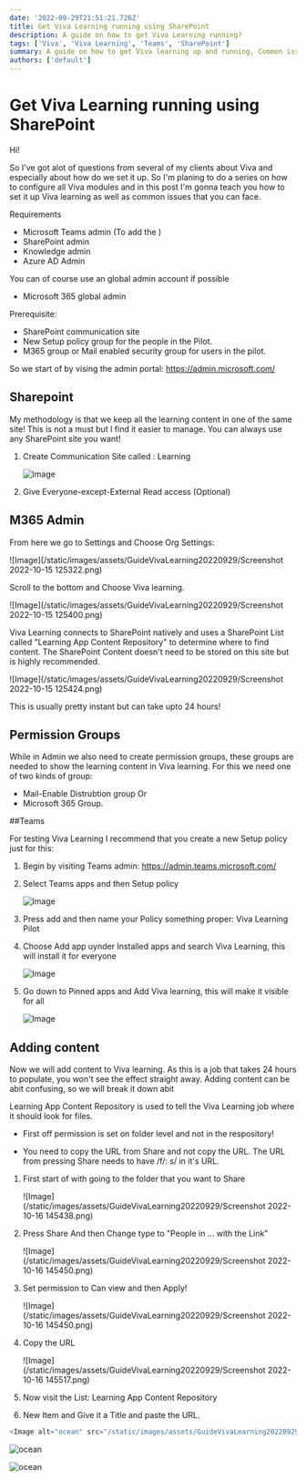 ```yaml
---
date: '2022-09-29T21:51:21.726Z'
title: Get Viva Learning running using SharePoint
description: A guide on how to get Viva Learning running?
tags: ['Viva', 'Viva Learning', 'Teams', 'SharePoint']
summary: A guide on how to get Viva learning up and running, Common issues you can face and how to solve them
authors: ['default']
---
```


# Get Viva Learning running using SharePoint

Hi!

So I've got alot of questions from several of my clients about Viva and especially about how do we set it up.
So I'm planing to do a series on how to configure all Viva modules and in this post I'm gonna teach you how to set it up Viva learning as well as common issues that you can face.

Requirements

- Microsoft Teams admin (To add the )
- SharePoint admin
- Knowledge admin
- Azure AD Admin

You can of course use an global admin account if possible

- Microsoft 365 global admin

Prerequisite:

- SharePoint communication site
- New Setup policy group for the people in the Pilot.
- M365 group or Mail enabled security group for users in the pilot.

So we start of by vising the admin portal:
https://admin.microsoft.com/

## Sharepoint

My methodology is that we keep all the learning content in one of the same site! This is not a must but I find it easier to manage. You can always use any SharePoint site you want!

1. Create Communication Site called : Learning

   ![Image](/static/images/assets/GuideVivaLearning20220929/Picture2.png)

2. Give Everyone-except-External Read access (Optional)

## M365 Admin

From here we go to Settings and Choose Org Settings:

![Image](/static/images/assets/GuideVivaLearning20220929/Screenshot 2022-10-15 125322.png)

Scroll to the bottom and Choose Viva learning.

![Image](/static/images/assets/GuideVivaLearning20220929/Screenshot 2022-10-15 125400.png)

Viva Learning connects to SharePoint natively and uses a SharePoint List called "Learning App Content Repository" to determine where to find content. The SharePoint Content doesn't need to be stored on this site but is highly recommended.

![Image](/static/images/assets/GuideVivaLearning20220929/Screenshot 2022-10-15 125424.png)

This is usually pretty instant but can take upto 24 hours!

## Permission Groups

While in Admin we also need to create permission groups, these groups are needed to show the learning content in Viva learning.
For this we need one of two kinds of group:

- Mail-Enable Distrubtion group
  Or
- Microsoft 365 Group.

##Teams

For testing Viva Learning I recommend that you create a new Setup policy just for this:

1. Begin by visiting Teams admin: https://admin.teams.microsoft.com/
2. Select Teams apps and then Setup policy

   ![Image](/static/images/assets/GuideVivaLearning20220929/Picture4.png)

3. Press add and then name your Policy something proper: Viva Learning Pilot
4. Choose Add app uynder Installed apps and search Viva Learning, this will install it for everyone

   ![Image](/static/images/assets/GuideVivaLearning20220929/Picture5.png)

5. Go down to Pinned apps and Add Viva learning, this will make it visible for all

   ![Image](/static/images/assets/GuideVivaLearning20220929/Picture6.png)

## Adding content

Now we will add content to Viva learning. As this is a job that takes 24 hours to populate, you won't see the effect straight away. Adding content can be abit confusing, so we will break it down abit

Learning App Content Repository is used to tell the Viva Learning job where it should look for files.

- First off permission is set on folder level and not in the respository!

- You need to copy the URL from Share and not copy the URL. The URL from pressing Share needs to have /f/: s/ in it's URL.

1. First start of with going to the folder that you want to Share

   ![Image](/static/images/assets/GuideVivaLearning20220929/Screenshot 2022-10-16 145438.png)

2. Press Share And then Change type to "People in ... with the Link"

   ![Image](/static/images/assets/GuideVivaLearning20220929/Screenshot 2022-10-16 145450.png)

3. Set permission to Can view and then Apply!

   ![Image](/static/images/assets/GuideVivaLearning20220929/Screenshot 2022-10-16 145450.png)

4. Copy the URL

   ![Image](/static/images/assets/GuideVivaLearning20220929/Screenshot 2022-10-16 145517.png)

5. Now visit the List: Learning App Content Repository

6. New Item and Give it a Title and paste the URL.

```js
<Image alt="ocean" src="/static/images/assets/GuideVivaLearning20220929/Picture1.png" />
```

![ocean](/static/images/assets/GuideVivaLearning20220929/Picture1.png)

![ocean](/static/images/assets/Picture1.png)
